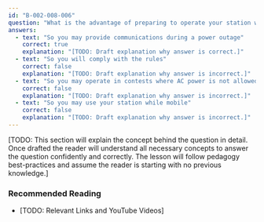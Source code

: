 ```yaml
---
id: "B-002-008-006"
question: "What is the advantage of preparing to operate your station without commercial AC power?"
answers:
  - text: "So you may provide communications during a power outage"
    correct: true
    explanation: "[TODO: Draft explanation why answer is correct.]"
  - text: "So you will comply with the rules"
    correct: false
    explanation: "[TODO: Draft explanation why answer is incorrect.]"
  - text: "So you may operate in contests where AC power is not allowed"
    correct: false
    explanation: "[TODO: Draft explanation why answer is incorrect.]"
  - text: "So you may use your station while mobile"
    correct: false
    explanation: "[TODO: Draft explanation why answer is incorrect.]"
---
```


[TODO: This section will explain the concept behind the question in detail. Once drafted the reader will understand all necessary concepts to answer the question confidently and correctly. The lesson will follow pedagogy best-practices and assume the reader is starting with no previous knowledge.]

### Recommended Reading

- [TODO: Relevant Links and YouTube Videos]
